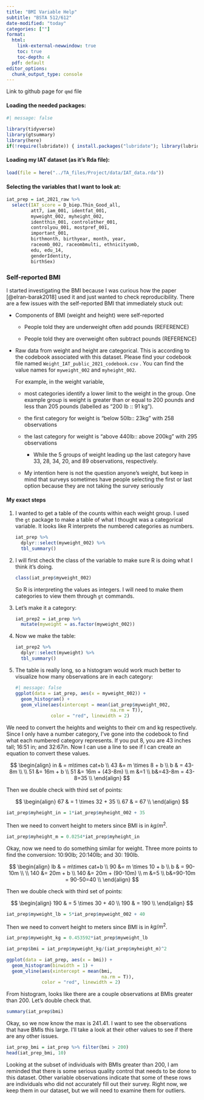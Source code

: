 ```yaml
---
title: "BMI Variable Help"
subtitle: "BSTA 512/612"
date-modified: "today"
categories: [""]
format: 
  html:
    link-external-newwindow: true
    toc: true
    toc-depth: 4
  pdf: default 
editor_options: 
  chunk_output_type: console
---
```


Link to github page for `qmd` file

#### Loading the needed packages:

```r
#| message: false

library(tidyverse)
library(gtsummary)
library(here)
if(!require(lubridate)) { install.packages("lubridate"); library(lubridate) }
```

#### Loading my IAT dataset (as it's Rda file):

```r
load(file = here("../TA_files/Project/data/IAT_data.rda"))
```

#### Selecting the variables that I want to look at:

```r
iat_prep = iat_2021_raw %>% 
  select(IAT_score = D_biep.Thin_Good_all, 
         att7, iam_001, identfat_001, 
         myweight_002, myheight_002,
         identthin_001, controlother_001, 
         controlyou_001, mostpref_001,
         important_001, 
         birthmonth, birthyear, month, year, 
         raceomb_002, raceombmulti, ethnicityomb, 
         edu, edu_14, 
         genderIdentity, 
         birthSex)
```

### Self-reported BMI

I started investigating the BMI because I was curious how the paper [@elran-barak2018] used it and just wanted to check reproducibility. There are a few issues with the self-reported BMI that immediately stuck out:

-   Components of BMI (weight and height) were self-reported

    -   People told they are underweight often add pounds (REFERENCE)

    -   People told they are overweight often subtract pounds (REFERENCE)

-   Raw data from weight and height are categorical. This is according to the codebook associated with this dataset. Please find your codebook file named `Weight_IAT_public_2021_codebook.csv` . You can find the value names for `myweight_002` and `myheight_002`.

    For example, in the weight variable,

    -   most categories identify a lower limit to the weight in the group. One example group is weight is greater than or equal to 200 pounds and less than 205 pounds (labelled as "200 lb :: 91 kg").

    -   the first category for weight is "below 50lb:: 23kg" with 258 observations

    -   the last category for weight is "above 440lb:: above 200kg" with 295 observations

        -   While the 5 groups of weight leading up the last category have 33, 28, 34, 20, and 89 observations, respectively.

    -   My intention here is not the question anyone's weight, but keep in mind that surveys sometimes have people selecting the first or last option because they are not taking the survey seriously

#### My exact steps

1.  I wanted to get a table of the counts within each weight group. I used the `gt` package to make a table of what I thought was a categorical variable. It looks like R interprets the numbered categories as numbers.

    ```r
    iat_prep %>%
      dplyr::select(myweight_002) %>%
      tbl_summary()
    ```

2.  I will first check the class of the variable to make sure R is doing what I think it's doing.

    ```r
    class(iat_prep$myweight_002)
    ```

    So R is interpreting the values as integers. I will need to make them categories to view them through `gt` commands.

3.  Let's make it a category:

    ```r
    iat_prep2 = iat_prep %>% 
      mutate(myweight = as.factor(myweight_002))
    ```

4.  Now we make the table:

    ```r
    iat_prep2 %>%
      dplyr::select(myweight) %>%
      tbl_summary()
    ```

5.  The table is really long, so a histogram would work much better to visualize how many observations are in each category:

    ```r
    #| message: false
    ggplot(data = iat_prep, aes(x = myweight_002)) + 
      geom_histogram() +
      geom_vline(aes(xintercept = mean(iat_prep$myweight_002, 
                                       na.rm = T)), 
                 color = "red", linewidth = 2)
    ```

We need to convert the heights and weights to their cm and kg respectively. Since I only have a number category, I've gone into the codebook to find what each numbered category represents. If you put 8, you are 43 inches tall; 16:51 in; and 32:67in. Now I can use a line to see if I can create an equation to convert these values.

$$
\begin{align}
in & = m\times cat+b \\
43 &= m \times 8 + b \\
b & = 43-8m \\
\\
51 &= 16m + b \\
51 &= 16m + (43-8m) \\
m &=1 \\ 
b&=43-8m = 43-8=35 \\
\end{align}
$$

Then we double check with third set of points:

$$
\begin{align}
67 & = 1 \times 32 + 35 \\
67 & = 67 \\
\end{align}
$$

```r
iat_prep$myheight_in = 1*iat_prep$myheight_002 + 35
```

Then we need to convert height to meters since BMI is in $kg/m^2$.

```r
iat_prep$myheight_m = 0.0254*iat_prep$myheight_in
```

Okay, now we need to do something similar for weight. Three more points to find the conversion: 10:90lb; 20:140lb; and 30: 190lb.

$$
\begin{align}
lb & = m\times cat+b \\
90 &= m \times 10 + b \\
b & = 90-10m \\
\\
140 &= 20m + b \\
140 &= 20m + (90-10m) \\
m &=5 \\ 
b&=90-10m = 90-50=40 \\
\end{align}
$$

Then we double check with third set of points:

$$
\begin{align}
190 & = 5 \times 30 + 40 \\
190 & = 190 \\
\end{align}
$$

```r
iat_prep$myweight_lb = 5*iat_prep$myweight_002 + 40
```

Then we need to convert height to meters since BMI is in $kg/m^2$.

```r
iat_prep$myweight_kg = 0.453592*iat_prep$myweight_lb
```

```r
iat_prep$bmi = iat_prep$myweight_kg/(iat_prep$myheight_m)^2
```

```r
ggplot(data = iat_prep, aes(x = bmi)) + 
  geom_histogram(binwidth = 1) +
  geom_vline(aes(xintercept = mean(bmi, 
                                   na.rm = T)), 
             color = "red", linewidth = 2)
```

From histogram, looks like there are a couple observations at BMIs greater than 200. Let's double check that.

```r
summary(iat_prep$bmi)
```

Okay, so we now know the max is 241.41. I want to see the observations that have BMIs this large. I'll take a look at their other values to see if there are any other issues.

```r
iat_prep_bmi = iat_prep %>% filter(bmi > 200)
head(iat_prep_bmi, 10)
```

Looking at the subset of individuals with BMIs greater than 200, I am reminded that there is some serious quality control that needs to be done to this dataset. Other variable observations indicate that some of these rows are individuals who did not accurately fill out their survey. Right now, we keep them in our dataset, but we will need to examine them for outliers.
